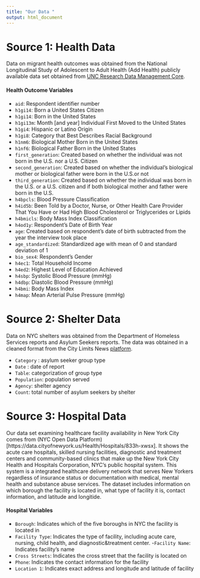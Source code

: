 ```yaml
---
title: "Our Data "
output: html_document
---
```


# Source 1: Health Data 

Data on migrant health outcomes was obtained from the National Longitudinal Study of Adolescent to Adult Health (Add Health) publicly available data set obtained from [UNC Research Data Management Core](https://researchdata.unc.edu/).

#### Health Outcome Variables

- `aid`: Respondent identifier number
- `h1gi14`: Born a United States Citizen
- `h1gi14`: Born in the United States
- `h1gi13m`: Month [and year] Individual First Moved to the United States
- `h1gi4`: Hispanic or Latino Origin
- `h1gi8`: Category that Best Describes Racial Background
- `h1nm6`: Biological Mother Born in the United States
- `h1nf6`: Biological Father Born in the United States
- `first_generation`: Created based on whether the individual was not born in the U.S. nor a U.S. Citizen
- `second_generation`: Created based on whether the individual's biological mother or biological father were born in the U.S.or not
- `third_generation`: Created based on whether the individual was born in the U.S. or a U.S. citizen and if both biological mother and father were born in the U.S.
- `h4bpcls`: Blood Pressure Classification
- `h4id5b`: Been Told by a Doctor, Nurse, or Other Health Care Provider That You Have or Had High Blood Cholesterol or Triglycerides or Lipids
- `h4bmicls`: Body Mass Index Classification
- `h4od1y`: Respondent's Date of Birth Year
- `age`: Created based on respondent's date of birth subtracted from the year the interview took place
- `age_standardized`: Standardized age with mean of 0 and standard deviation of 1
- `bio_sex4`: Respondent's Gender
- `h4ec1`: Total Household Income
- `h4ed2`: Highest Level of Education Achieved
- `h4sbp`: Systolic Blood Pressure (mmHg)
- `h4dbp`: Diastolic Blood Pressure (mmHg)
- `h4bmi`: Body Mass Index
- `h4map`: Mean Arterial Pulse Pressure (mmHg)

# Source 2: Shelter Data
Data on NYC shelters was obtained from the Department of Homeless Services reports and Asylum Seekers reports. The data was obtained in a cleaned format from the City Limits News [platform](https://citylimits.org/nyc-shelter-count/#:~:text=The%20new%20report%2C%20Local%20Law,city%20standardizes%20their%20reporting%20format.). 

- `Category` : asylum seeker group type
- `Date` : date of report
- `Table`: categorization of group type
- `Population`: population served 
- `Agency`: shelter agency 
- `Count`: total number of asylum seekers by shelter

# Source 3: Hospital Data 

Our data set examining healthcare facility availability in New York City comes from (NYC Open Data Platform)[https://data.cityofnewyork.us/Health/Hospitals/833h-xwsx]. It shows the acute care hospitals, skilled nursing facilities, diagnostic and treatment centers and community-based clinics that make up the New York City Health and Hospitals Corporation, NYC's public hospital system. This system is a integrated healthcare delivery network that serves New Yorkers regardless of insurance status or documentation with medical, mental health and substance abuse services. The dataset includes information on which borough the facility is located in, what type of facility it is, contact information, and latitude and longitide. 

#### Hospital Variables
- `Borough`: Indicates which of the five boroughs in NYC the facility is located in
- `Facility Type`: Indicates the type of facility, including acute care, nursing, child health, and diagnostic&treatment center.
-` Facility Name`: Indicates facility’s name
- `Cross Streets`: Indicates the cross street that the facility is located on
- `Phone`: Indicates the contact information for the facility
- `Location 1`: Indicates exact address and longitude and latitude of facility
